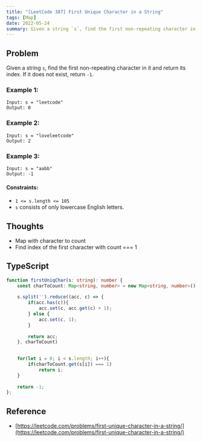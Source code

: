 ```yaml
---
title: "[LeetCode 387] First Unique Character in a String"
tags: [Map]
date: 2022-05-24
summary: Given a string `s`, find the first non-repeating character in it and return its index.
---
```


## Problem

Given a string `s`, find the first non-repeating character in it and return its index. If it does not exist, return `-1`.

### Example 1:

```
Input: s = "leetcode"
Output: 0
```

### Example 2:

```
Input: s = "loveleetcode"
Output: 2
```

### Example 3:

```
Input: s = "aabb"
Output: -1
```

#### Constraints:

- `1 <= s.length <= 105`
- `s` consists of only lowercase English letters.

## Thoughts

- Map with character to count
- Find index of the first character with count === 1

## TypeScript

```typescript
function firstUniqChar(s: string): number {
    const charToCount: Map<string, number> = new Map<string, number>();
    
    s.split('').reduce((acc, c) => {
        if(acc.has(c)){
            acc.set(c, acc.get(c) + 1);
        } else {
            acc.set(c, 1);
        }
        
        return acc;
    }, charToCount)
    

    for(let i = 0; i < s.length; i++){
        if(charToCount.get(s[i]) === 1)
            return i;
    }
    
    return -1;
};
```

## Reference

- [https://leetcode.com/problems/first-unique-character-in-a-string/](https://leetcode.com/problems/first-unique-character-in-a-string/)